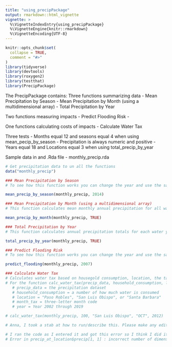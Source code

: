 ```yaml
---
title: "using_precipPackage"
output: rmarkdown::html_vignette
vignette: >
  %\VignetteIndexEntry{using_precipPackage}
  %\VignetteEngine{knitr::rmarkdown}
  %\VignetteEncoding{UTF-8}
---
```




```r
knitr::opts_chunk$set(
  collapse = TRUE,
  comment = "#>"
)
library(tidyverse)
library(devtools)
library(roxygen2)
library(testthat)
library(PrecipPackage)

```

The PrecipPackage contains: 
Three functions summarizing data
- Mean Precipitation by Season
- Mean Precipitation by Month (using a multidimensional array)
- Total Precipitation by Year

Two functions measuring impacts
- Predict Flooding Risk
-

One functions calculating costs of impacts
- Calculate Water Tax

Three tests
- Months equal 12 and seasons equal 4 when using mean_pecip_by_season
- Precipitation is always numeric and positive
- Years equal 18 and Locations equal 3 when using total_precip_by_year

Sample data in and .Rda file
- monthly_precip.rda

```r
# Get precipitation data to un all the functions
data("monthly_precip")

```

```r
### Mean Precipitation by Season
# To see how this function works you can change the year and use the same precipitation data

mean_precip_by_season(monthly_precip, 2014)

```

```r
### Mean Precipitation by Month (using a multidimensional array)
# This function calculates mean monthly annual precipitation for all water years using a multidimensional array, displayed as either a graph (TRUE) or a table (FALSE).

mean_precip_by_month(monthly_precip, TRUE)

```

```r
### Total Precipitation by Year
# This function calculates annual precipitation totals for each water year by location. displayed as either a graph (TRUE) or a table (FALSE).

total_precip_by_year(monthly_precip, TRUE)

```

```r
### Predict Flooding Risk
# To see how this function works you can change the year and use the same precipitation data

predict_flooding(monthly_precip, 2007)
```


```r
### Calculate Water Tax
# Calculates water tax based on housegold consumption, location, the tax month, and year.
# For the function calc_water_tax(precip_data, household_consumption, location, month_tax, year) enter:
   # precip_data = the precipitation dataset
   # household_consumption = a number of how much water is consumed
   # location = "Paso Robles", "San Luis Obispo", or "Santa Barbara"
   # month_tax = three-letter month code
   # year = Year 2002 through 2019

# calc_water_tax(monthly_precip, 100, "San Luis Obispo", "OCT", 2012)

# Anna, I took a stab at how to run/describe this. Please make any edits here and in the calc_water_tax.R documentation

# I ran the code as I entered it and got this error so I think I did it wrong.
# Error in precip_at_location$precip[1, 1] : incorrect number of dimensions
```




